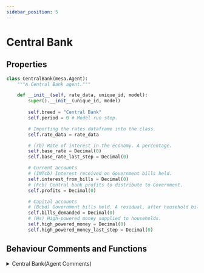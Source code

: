 ```yaml
---
sidebar_position: 5
---
```


# Central Bank

## Properties

```python showLineNumbers title="agents.py"
class CentralBank(mesa.Agent):
    """A Central Bank agent."""

    def __init__(self, rate_data, unique_id, model):
        super().__init__(unique_id, model)
        
        self.breed = "Central Bank"
        self.period = 0 # Model run step.

        # Importing the rates dataframe into the class.
        self.rate_data = rate_data

        # (rb) Rate of interest in the economy. A percentage.
        self.base_rate = Decimal(0)
        self.base_rate_last_step = Decimal(0)

        # Current accounts
        # (INTcb) Interest received on Government bills held.
        self.interest_from_bills = Decimal(0)
        # (Fcb) Central bank profits to distribute to Government.
        self.profits = Decimal(0)

        # Capital accounts
        # (Bcbd) Government bills held. A residual, after household bill demands.
        self.bills_demanded = Decimal(0)
        # (Hs) High-powered money supplied to households.
        self.high_powered_money = Decimal(0)
        self.high_powered_money_last_step = Decimal(0)
```

## Behaviour Comments and Functions

<details>
  <summary>Central Bank(Agent Comments)</summary>
  <div>
    <div>
        ```python showLineNumbers title="agents.py"
        def step(self):
            """
            1 Set the rate of interest on bills.
            2 Distribute profit on Government bills back to the Government. (t-1)
            3 Purchase government bills surplus to household requirements. (t)
            """
            # Record the interest rate before update in this step, if any.
            self.base_rate_last_step = self.base_rate

            # 1
            # Historic rates.
            self.base_rate = Decimal(float(self.rate_data['value'].iloc[self.period]))

            """
            Beyond historic rates:
            Get bills 'velocity' and 'acceleration' recordings for policy rate function.
            """
            # self.base_rate = policy_interest_rate(r.lrange("bills:velocity", 0, -1),
            #                                       r.lrange("bills:acceleration", 0, -1))

            # 2
            # Connect with the government.
            government = self.model.get_agents_of_type(Government)[0]
            # Interest received from government.
            self.profits = abs(self.interest_from_bills)
            # Distribute profit to government.
            government.central_bank_profits += self.profits

            # 3
            """
            (Equation 5.15) ΔHs ≡ Hs - Hs₋₁ = ΔBcb

            The amount of cash money supplied by the central bank is simply equal to the
            amount of bills purchased by the central bank.
            """
            self.bills_demanded = self.high_powered_money - self.high_powered_money_last_step
            government.bills_issued_to_central_bank = self.bills_demanded

            # Complete Central Bank actions in this step.
            self.high_powered_money_last_step = self.high_powered_money

            # Model step counter used for real-world base rate data.
            self.period += 1
        ```
    </div>
  </div>
</details>
